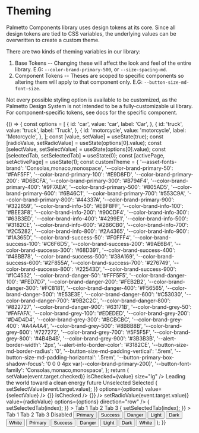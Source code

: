 

<Meta title="Theming/Overview" />

# Theming

Palmetto Components library uses design tokens at its core. Since all design tokens are tied to CSS variables, the underlying values can be overwritten to create a custom theme.

There are two kinds of theming variables in our library:

1. Base Tokens -- Changing these will affect the look and feel of the entire library. E.G: `--color-brand-primary-500`, or `--size-spacing-md`.
2. Component Tokens -- Theses are scoped to specific components so altering them will apply to that component only. E.G: `--button-size-md-font-size`.

Not every possible styling option is available to be customized, as the Palmetto Design System is not intended to be a fully-customizable ui library. For component-specific tokens, see docs for the specific component.

<Canvas>
  <Story name="Theme Example">
    {() => {
      const options = [
        {
          id: 'car',
          value: 'car',
          label: 'Car',
        },
        {
          id: 'truck',
          value: 'truck',
          label: 'Truck',
        },
        {
          id: 'motorcycle',
          value: 'motorcycle',
          label: 'Motorcycle',
        },
      ];
      const [value, setValue] = useState(true);
      const [radioValue, setRadioValue] = useState(options[0].value);
      const [selectValue, setSelectValue] = useState(options[0].value);
      const [selectedTab, setSelectedTab] = useState(0);
      const [activePage, setActivePage] = useState(1);
      const customTheme = {
        '--asset-fonts-brand': 'Consolas,monaco,monospace',
        '--color-brand-primary-50': '#FAF5FF',
        '--color-brand-primary-100': '#E9D8FD',
        '--color-brand-primary-200': '#D6BCFA',
        '--color-brand-primary-300': '#B794F4',
        '--color-brand-primary-400': '#9F7AEA',
        '--color-brand-primary-500': '#805AD5',
        '--color-brand-primary-600': '#6B46C1',
        '--color-brand-primary-700': '#553C9A',
        '--color-brand-primary-800': '#44337A',
        '--color-brand-primary-900': '#322659',
        '--color-brand-info-50': '#EBF8FF',
        '--color-brand-info-100': '#BEE3F8',
        '--color-brand-info-200': '#90CDF4',
        '--color-brand-info-300': '#63B3ED',
        '--color-brand-info-400': '#4299E1',
        '--color-brand-info-500': '#3182CE',
        '--color-brand-info-600': '#2B6CB0',
        '--color-brand-info-700': '#2C5282',
        '--color-brand-info-800': '#2A4365',
        '--color-brand-info-900': '#1A365D',
        '--color-brand-success-50': '#F0FFF4',
        '--color-brand-success-100': '#C6F6D5',
        '--color-brand-success-200': '#9AE6B4',
        '--color-brand-success-300': '#68D391',
        '--color-brand-success-400': '#48BB78',
        '--color-brand-success-500': '#38A169',
        '--color-brand-success-600': '#2F855A',
        '--color-brand-success-700': '#276749',
        '--color-brand-success-800': '#22543D',
        '--color-brand-success-900': '#1C4532',
        '--color-brand-danger-50': '#FFF5F5',
        '--color-brand-danger-100': '#FED7D7',
        '--color-brand-danger-200': '#FEB2B2',
        '--color-brand-danger-300': '#FC8181',
        '--color-brand-danger-400': '#F56565',
        '--color-brand-danger-500': '#E53E3E',
        '--color-brand-danger-600': '#C53030',
        '--color-brand-danger-700': '#9B2C2C',
        '--color-brand-danger-800': '#822727',
        '--color-brand-danger-900': '#63171B',
        '--color-brand-grey-50': '#FAFAFA',
        '--color-brand-grey-100': '#EDEDED',
        '--color-brand-grey-200': '#D4D4D4',
        '--color-brand-grey-300': '#BCBCBC',
        '--color-brand-grey-400': '#A4A4A4',
        '--color-brand-grey-500': '#8B8B8B',
        '--color-brand-grey-600': '#727272',
        '--color-brand-grey-700': '#5F5F5F',
        '--color-brand-grey-800': '#4B4B4B',
        '--color-brand-grey-900': '#3B3B3B',
        '--alert-border-width': '2px',
        '--alert-info-border-color': '#3182CE',
        '--button-size-md-border-radius': '0',
        '--button-size-md-padding-vertical': '.5rem',
        '--button-size-md-padding-horizontal': '.5rem',
        '--button-primary-box-shadow-focus': '0 0 0 4px var(--color-brand-primary-200)',
        '--button-font-family': 'Consolas,monaco,monospace',
      };
      return (
        <Box
          childGap="lg"
          background="white"
          borderWidth="xs"
          borderColor="grey-100"
          padding="3xl"
          display="block"
          style={value ? customTheme : null}
        >
          <Toggle
            id="themeToggle"
            label="Apply Theme"
            onChange={event => setValue(event.target.checked)}
            isChecked={value}
            size="lg"
          />
          <Box childGap="sm">
            <Heading as="h2" size="xl">
              Leading the world toward a clean energy future
            </Heading>
          </Box>
          <Box direction="row" childGap="sm">
            <Badge variant="primary" message="primary" />
            <Badge variant="secondary" message="secondary" />
            <Badge variant="tertiary" message="tertiary" />
            <Badge variant="info" message="info" />
            <Badge variant="success" message="success" />
            <Badge variant="warning" message="warning" />
            <Badge variant="danger" message="danger" />
            <Badge variant="default" message="default" />
          </Box>
          <Box direction="row" childGap="sm">
            <CategoryFilter>Unselected</CategoryFilter>
            <CategoryFilter isSelected>Selected</CategoryFilter>
          </Box>
          <Alert hasIcon variant="info" title="Info Alert" message="This is an info alert" />
          <TextInput id="demo" helpText="This is a themed text input" label="Text Input" />
          <SelectInputNative
            id="default Select"
            label="Select Input"
            onChange={event => {
              setSelectValue(event.target.value);
            }}
            options={options}
            value={selectValue}
          />
          <Box direction="row" childGap="md">
            <CheckboxInput
              id="checkedCheckbox"
              label="Checked Checkbox"
              onChange={() => {}}
              isChecked
            />
            <CheckboxInput id="uncheckedCheckbox" label="Unchecked Checkbox" onChange={() => {}} />
          </Box>
          <RadioGroup
            title="Radio Group"
            name="radioGroup"
            onChange={event => setRadioValue(event.target.value)}
            value={radioValue}
            options={options}
            direction="row"
          />
          <Tabs
            value={selectedTab}
            onChange={(event, index) => {
              setSelectedTab(index);
            }}
          >
            <Tabs.Item>Tab 1</Tabs.Item>
            <Tabs.Item>Tab 2</Tabs.Item>
            <Tabs.Item>Tab 3</Tabs.Item>
          </Tabs>
          <TabsSlider
            value={selectedTab}
            onChange={(event, index) => {
              setSelectedTab(index);
            }}
          >
            <TabsSlider.Item>Tab 1</TabsSlider.Item>
            <TabsSlider.Item>Tab 2</TabsSlider.Item>
            <TabsSlider.Item>Tab 3</TabsSlider.Item>
            <TabsSlider.Item isDisabled>Disabled</TabsSlider.Item>
          </TabsSlider>
          <Box alignItems="center" childGap="sm" direction="row">
            <Button variant="primary">Primary</Button>
            <Button variant="success">Success</Button>
            <Button variant="danger">Danger</Button>
            <Button variant="light">Light</Button>
            <Button variant="dark">Dark</Button>
            <Button variant="white">White</Button>
          </Box>
          <Box alignItems="center" childGap="sm" direction="row">
            <Button isOutlined variant="primary">
              Primary
            </Button>
            <Button isOutlined variant="success">
              Success
            </Button>
            <Button isOutlined variant="danger">
              Danger
            </Button>
            <Button isOutlined variant="light">
              Light
            </Button>
            <Button isOutlined variant="dark">
              Dark
            </Button>
            <Button isOutlined variant="white">
              White
            </Button>
          </Box>
          <Pagination
            activePage={activePage}
            itemsPerPage={20}
            onChange={setActivePage}
            totalItemsCount={1000}
            isCompact
            arePagesVisible
            numberOfPagesDisplayed={3}
          />
        </Box>
      );
    }}
  </Story>
</Canvas>
